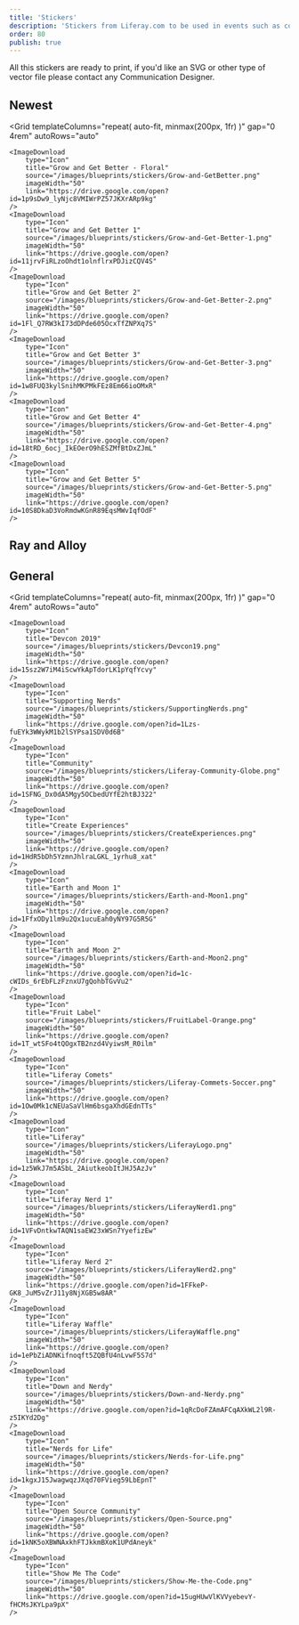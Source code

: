 ```yaml
---
title: 'Stickers'
description: 'Stickers from Liferay.com to be used in events such as conferences, meetups, internal events, etc'
order: 80
publish: true
---
```



All this stickers are ready to print, if you'd like an SVG or other type of vector file please contact any Communication Designer.


## Newest

<Grid
	templateColumns="repeat( auto-fit, minmax(200px, 1fr) )"
	gap="0 4rem"
	autoRows="auto"
>
    <ImageDownload
		type="Icon"
		title="Grow and Get Better - Floral"
		source="/images/blueprints/stickers/Grow-and-GetBetter.png"
		imageWidth="50"
        link="https://drive.google.com/open?id=1p9sDw9_lyNjc8VMIWrPZ57JKXrARp9kg"
	/>
	<ImageDownload
		type="Icon"
		title="Grow and Get Better 1"
		source="/images/blueprints/stickers/Grow-and-Get-Better-1.png"
		imageWidth="50"
        link="https://drive.google.com/open?id=11jrvFiRLzoOhdt1olnflrxPDJizCQV4S"
	/>
	<ImageDownload
		type="Icon"
		title="Grow and Get Better 2"
		source="/images/blueprints/stickers/Grow-and-Get-Better-2.png"
		imageWidth="50"
        link="https://drive.google.com/open?id=1Fl_Q7RW3kI73dDPde605OcxTfZNPXq7S"
	/>
	<ImageDownload
		type="Icon"
		title="Grow and Get Better 3"
		source="/images/blueprints/stickers/Grow-and-Get-Better-3.png"
		imageWidth="50"
        link="https://drive.google.com/open?id=1w8FUQ3kylSnihMKPMkFEz8Em66ioOMxR"
	/>
	<ImageDownload
		type="Icon"
		title="Grow and Get Better 4"
		source="/images/blueprints/stickers/Grow-and-Get-Better-4.png"
		imageWidth="50"
        link="https://drive.google.com/open?id=18tRD_6ocj_IkEOerO9hESZMfBtDxZJmL"
	/>
	<ImageDownload
		type="Icon"
		title="Grow and Get Better 5"
		source="/images/blueprints/stickers/Grow-and-Get-Better-5.png"
		imageWidth="50"
        link="https://drive.google.com/open?id=10S8DkaD3VoRmdwKGnR89EqsMWvIqfOdF"
	/>	
</Grid>

## Ray and Alloy

<Grid
	templateColumns="repeat( auto-fit, minmax(200px, 1fr) )"
	gap="0 4rem"
	autoRows="auto"
	>
    <ImageDownload
		type="Icon"
		title="Future Ray"
		source="/images/blueprints/stickers/FutureRay.png"
		imageWidth="50"
		link="https://drive.google.com/open?id=13hY5x-YramiLOWoT86dJt-8Iv3HnCTO4"
	/>
	<ImageDownload
		type="Icon"
		title="Ray and Alloy"
		source="/images/blueprints/stickers/Ray-and-Alloy.png"
		imageWidth="50"
        link="https://drive.google.com/open?id=1vGJzJ_-O02ueZ7MmDT-2Bb_UWdKiWvDP"
    />
	<ImageDownload
		type="Icon"
		title="Ray Hoodie"
		source="/images/blueprints/stickers/RayHoodie.png"
		imageWidth="50"
		link="https://drive.google.com/open?id=1ii1MveC-v2JGK6jYcYWF6T_fPKDeV1E-"
	/>
	<ImageDownload
		type="Icon"
		title="Playing Cards"
		source="/images/blueprints/stickers/PlayingCards.png"
		imageWidth="50"
		link="https://drive.google.com/open?id=17gMT3tyzrFjpexcnV7fF6KDrcSkzk94u"
	/>
	    <ImageDownload
		type="Icon"
		title="Ray Space"
		source="/images/blueprints/stickers/RaySpace.png"
		imageWidth="50"
		link="https://drive.google.com/open?id=1hn5nPc_VMa44DMTNt2NgCs3qoWpHeEiV"
	/>
    <ImageDownload
		type="Icon"
		title="Ray With Blaster"
		source="/images/blueprints/stickers/Ray-with-Blaster.png"
		imageWidth="50"
		link="https://drive.google.com/open?id=17oragE5xC3RHVPYsklQAffzKHHqINiTL"
    />
	<ImageDownload
		type="Icon"
		title="Ray Posing"
		source="/images/blueprints/stickers/Ray-Posing.png"
		imageWidth="50"
		link="https://drive.google.com/open?id=14MuAoo_c3hnqqoTwOB_6p_aFgH05IDgm"
    />
	<ImageDownload
		type="Icon"
		title="Alloy Robot"
		source="/images/blueprints/stickers/Alloy-Robot.png"
		imageWidth="50"
		link="https://drive.google.com/open?id=14fYSUNqra82ZiV3q-ESv5ThnmcXQmrao"
    />
	<ImageDownload
		type="Icon"
		title="Ray and Alloy in Spain"
		source="/images/blueprints/stickers/Ray-Alloy-in-Spain.png"
		imageWidth="50"
		link="https://drive.google.com/open?id=1DYSh_7849ZCBtaiQeCZMl0ZQbphWtRhE"
    />
</Grid>

## General

<Grid
	templateColumns="repeat( auto-fit, minmax(200px, 1fr) )"
	gap="0 4rem"
	autoRows="auto"
>
    <ImageDownload
		type="Icon"
		title="Devcon 2019"
		source="/images/blueprints/stickers/Devcon19.png"
		imageWidth="50"
		link="https://drive.google.com/open?id=15sz2W7iM4iScwYkApTdorLK1pYqfYcvy"
	/>   
    <ImageDownload
		type="Icon"
		title="Supporting Nerds"
		source="/images/blueprints/stickers/SupportingNerds.png"
		imageWidth="50"
		link="https://drive.google.com/open?id=1Lzs-fuEYk3WWykM1b2lSYPsa1SDV0d6B"
	/>
    <ImageDownload
		type="Icon"
		title="Community"
		source="/images/blueprints/stickers/Liferay-Community-Globe.png"
		imageWidth="50"
		link="https://drive.google.com/open?id=1SFNG_Dx0dA5Mgy5OCbedUYfE2htBJ322"
	/>
    <ImageDownload
		type="Icon"
		title="Create Experiences"
		source="/images/blueprints/stickers/CreateExperiences.png"
		imageWidth="50"
		link="https://drive.google.com/open?id=1HdR5bDh5YzmnJhlraLGKL_1yrhu8_xat"
	/>
    <ImageDownload
		type="Icon"
		title="Earth and Moon 1"
		source="/images/blueprints/stickers/Earth-and-Moon1.png"
		imageWidth="50"
		link="https://drive.google.com/open?id=1FfxODy1lm9u2Qx1ucuEah0yNY97G5R5G"
	/>
    <ImageDownload
		type="Icon"
		title="Earth and Moon 2"
		source="/images/blueprints/stickers/Earth-and-Moon2.png"
		imageWidth="50"
		link="https://drive.google.com/open?id=1c-cWIDs_6rEbFLzFznxU7gQohbTGvVu2"
	/>
    <ImageDownload
		type="Icon"
		title="Fruit Label"
		source="/images/blueprints/stickers/FruitLabel-Orange.png"
		imageWidth="50"
		link="https://drive.google.com/open?id=1T_wtSFo4tQOgxTB2nzd4VyiwsM_R0ilm"
	/>
    <ImageDownload
		type="Icon"
		title="Liferay Comets"
		source="/images/blueprints/stickers/Liferay-Commets-Soccer.png"
		imageWidth="50"
		link="https://drive.google.com/open?id=1Ow0Mk1cNEUaSaVlHm6bsgaXhdGEdnTTs"
	/>
    <ImageDownload
		type="Icon"
		title="Liferay"
		source="/images/blueprints/stickers/LiferayLogo.png"
		imageWidth="50"
		link="https://drive.google.com/open?id=1z5WkJ7m5ASbL_2AiutkeobItJHJ5AzJv"
    />
    <ImageDownload
		type="Icon"
		title="Liferay Nerd 1"
		source="/images/blueprints/stickers/LiferayNerd1.png"
		imageWidth="50"
		link="https://drive.google.com/open?id=1VFvDntkwTAQN1saEW23xWSn7YyefizEw"
	/>
    <ImageDownload
		type="Icon"
		title="Liferay Nerd 2"
		source="/images/blueprints/stickers/LiferayNerd2.png"
		imageWidth="50"
		link="https://drive.google.com/open?id=1FFkeP-GK8_JuM5vZrJ11y8NjXGB5w8AR"
	/>
    <ImageDownload
		type="Icon"
		title="Liferay Waffle"
		source="/images/blueprints/stickers/LiferayWaffle.png"
		imageWidth="50"
		link="https://drive.google.com/open?id=1ePbZiADNKifnoqft5ZQBfU4nLvwF5S7d"
	/>
	<ImageDownload
		type="Icon"
		title="Down and Nerdy"
		source="/images/blueprints/stickers/Down-and-Nerdy.png"
		imageWidth="50"
		link="https://drive.google.com/open?id=1qRcDoFZAmAFCqAXkWL2l9R-z5IKYd2Dg"
    />
	<ImageDownload
		type="Icon"
		title="Nerds for Life"
		source="/images/blueprints/stickers/Nerds-for-Life.png"
		imageWidth="50"
		link="https://drive.google.com/open?id=1kgxJ15JwagwqzJXqd70FVieg59LbEpnT"
    />
	<ImageDownload
		type="Icon"
		title="Open Source Community"
		source="/images/blueprints/stickers/Open-Source.png"
		imageWidth="50"
		link="https://drive.google.com/open?id=1kNK5oXBWNAxkhFTJkkmBXoK1UPdAneyk"
    />
	<ImageDownload
		type="Icon"
		title="Show Me The Code"
		source="/images/blueprints/stickers/Show-Me-the-Code.png"
		imageWidth="50"
		link="https://drive.google.com/open?id=15ugHUwVlKVVyebevY-fHCMsJKYLpa9pX"
    />
</Grid>
